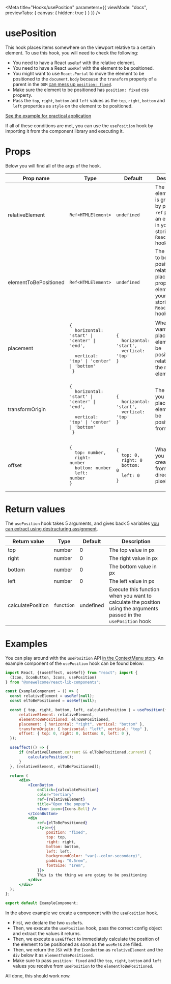 
<Meta
  title="Hooks/usePosition"
  parameters={{
    viewMode: "docs",
    previewTabs: {
      canvas: { hidden: true }
    }
  }}
/>

# usePosition

This hook places items somewhere on the viewport relative to a certain element. To use this hook, you will need to check the following:

- You need to have a React `useRef` with the relative element.
- You need to have a React `useRef` with the element to be positioned.
- You might want to use `React.Portal` to move the element to be positioned to the `document.body` because the `transform` property of a parent in the `DOM` [can mess up `position: fixed`](https://developer.mozilla.org/en-US/docs/Web/CSS/transform).
- Make sure the element to be positioned has `position: fixed` css property.
- Pass the `top`, `right`, `bottom` and `left` values as the `top`, `right`, `bottom` and `left` properties as `style` on the element to be positioned.

[See the example for practical application](#examples)

If all of these conditions are met, you can use the `usePosition` hook by importing it from the component library and executing it.

# Props

Below you will find all of the args of the hook.

| Prop name             | Type                                                                                                                                                          | Default                                                                                                                                   | Description                                                                                                                     |
| --------------------- | ------------------------------------------------------------------------------------------------------------------------------------------------------------- | ----------------------------------------------------------------------------------------------------------------------------------------- | ------------------------------------------------------------------------------------------------------------------------------- |
| relativeElement       | <code>Ref&lt;HTMLElement></code>                                                                                                                              | <code>undefined</code>                                                                                                                    | The relative element that is grabbed by placing a `ref` prop on an element in your JSX, storing it in a `React.useRef` hook.    |
| elementToBePositioned | <code>Ref&lt;HTMLElement></code>                                                                                                                              | <code>undefined</code>                                                                                                                    | The element to be positioned relatively by placing a `ref` prop on an element in your JSX, storing it in a `React.useRef` hook. |
| placement             | <pre><code>{ <br />&nbsp;&nbsp;horizontal: 'start' \| 'center' \| 'end', <br />&nbsp;&nbsp;vertical: 'top' \| 'center' \| 'bottom'<br /> }</code></pre>       | <pre><code>{ <br />&nbsp;&nbsp;horizontal: 'start',<br />&nbsp;&nbsp;vertical: 'top'<br />}</code></pre>                                  | Where you want to place the element to be positioned in relation to the relative element.                                       |
| transformOrigin       | <pre><code>{ <br />&nbsp;&nbsp;horizontal: 'start' \| 'center' \| 'end', <br />&nbsp;&nbsp;vertical: 'top' \| 'center' \| 'bottom'<br /> }</code></pre>       | <pre><code>{ <br />&nbsp;&nbsp;horizontal: 'start',<br />&nbsp;&nbsp;vertical: 'top'<br />}</code></pre>                                  | The position you want to place the element to be positioned from.                                                               |
| offset                | <pre><code>{ <br />&nbsp;&nbsp;top: number, <br />&nbsp;&nbsp;right: number<br />&nbsp;&nbsp;bottom: number<br />&nbsp;&nbsp;left: number<br />}</code></pre> | <pre><code>{ <br />&nbsp;&nbsp;top: 0, <br />&nbsp;&nbsp;right: 0<br />&nbsp;&nbsp;bottom: 0<br />&nbsp;&nbsp;left: 0<br />}</code></pre> | What offset you want to create, and from which direction (in pixels).                                                           |

# Return values

The `usePosition` hook takes 5 arguments, and gives back 5 variables [you can extract using destructuring assignment](https://developer.mozilla.org/en-US/docs/Web/JavaScript/Reference/Operators/Destructuring_assignment).

| Return value      | Type       | Default   | Description                                                                                                        |
| ----------------- | ---------- | --------- | ------------------------------------------------------------------------------------------------------------------ |
| top               | number     | 0         | The top value in px                                                                                                |
| right             | number     | 0         | The right value in px                                                                                              |
| bottom            | number     | 0         | The bottom value in px                                                                                             |
| left              | number     | 0         | The left value in px                                                                                               |
| calculatePosition | `function` | undefined | Execute this function when you want to calculate the position using the arguments passed in the `usePosition` hook |

# Examples

You can play around with the `usePosition` API [in the ContextMenu story](/story/stories-ui-contextmenu--context-menu). An example component of the `usePosition` hook can be found below:

```jsx
import React, {(useEffect, useRef)} from "react"; import {
  (Icon, IconButton, Icons, usePosition)
} from "@onewelcome/react-lib-components";

const ExampleComponent = () => {
  const relativeElement = useRef(null);
  const elToBePositioned = useRef(null);

  const { top, right, bottom, left, calculatePosition } = usePosition({
      relativeElement: relativeElement,
      elementToBePositioned: elToBePositioned,
      placement: { horizontal: "right", vertical: "bottom" },
      transformOrigin: { horizontal: "left", vertical: "top" },
      offset: { top: 0, right: 0, bottom: 0, left: 0 },
  });

  useEffect(() => {
      if (relativeElement.current && elToBePositioned.current) {
          calculatePosition();
      }
  }, [relativeElement, elToBePositioned]);

  return (
      <div>
          <IconButton
              onClick={calculatePosition}
              color="tertiary"
              ref={relativeElement}
              title="Open the popup">
              <Icon icon={Icons.Bell} />
          </IconButton>
          <div
              ref={elToBePositioned}
              style={{
                  position: "fixed",
                  top: top,
                  right: right,
                  bottom: bottom,
                  left: left,
                  backgroundColor: "var(--color-secondary)",
                  padding: "0.5rem",
                  fontSize: "1rem",
              }}>
              This is the thing we are going to be positioning
          </div>
      </div>
  );
};

export default ExampleComponent;
```

In the above example we create a component with the `usePosition` hook.

- First, we declare the two `useRef`s.
- Then, we execute the `usePosition` hook, pass the correct config object and extract the values it returns.
- Then, we execute a `useEffect` to immediately calculate the position of the element to be positioned as soon as the `useRef`s are filled.
- Then, we return the `JSX` with the `IconButton` as `relativeElement` and the `div` below it as `elementToBePositioned`.
- Make sure to pass `position: fixed` and the `top`, `right`, `bottom` and `left` values you receive from `usePosition` to the `elementToBePositioned`.

All done, this should work now.
